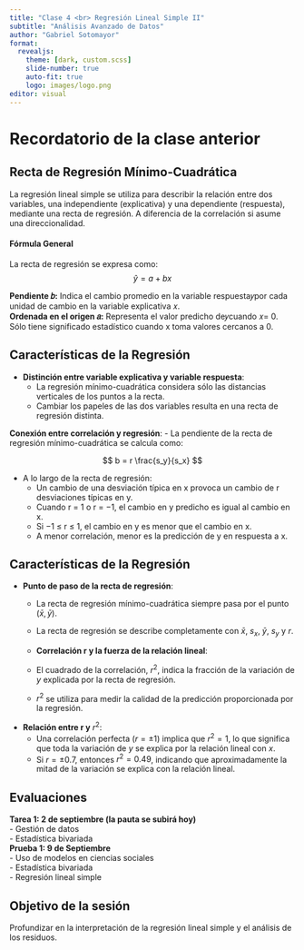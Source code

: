 ```yaml
---
title: "Clase 4 <br> Regresión Lineal Simple II"
subtitle: "Análisis Avanzado de Datos"
author: "Gabriel Sotomayor"
format: 
  revealjs:
    theme: [dark, custom.scss]
    slide-number: true
    auto-fit: true
    logo: images/logo.png
editor: visual
---
```


# Recordatorio de la clase anterior

## Recta de Regresión Mínimo-Cuadrática {.smaller background-color="white"}

La regresión lineal simple se utiliza para describir la relación entre dos variables, una independiente (explicativa) y una dependiente (respuesta), mediante una recta de regresión. A diferencia de la correlación si asume una direccionalidad.  

#### Fórmula General {background-color="white"}

La recta de regresión se expresa como: 
$$
\hat{y} = a + bx
$$

**Pendiente 𝑏:** Indica el cambio promedio en la variable respuesta𝑦por cada unidad de cambio en la variable explicativa 𝑥.\
**Ordenada en el origen 𝑎:** Representa el valor predicho de𝑦cuando 𝑥= 0. Sólo tiene significado estadístico cuando x toma valores cercanos a 0.

## Características de la Regresión {.smaller background-color="white"}

-   **Distinción entre variable explicativa y variable respuesta**:
    -   La regresión mínimo-cuadrática considera sólo las distancias verticales de los puntos a la recta.
    -   Cambiar los papeles de las dos variables resulta en una recta de regresión distinta.

**Conexión entre correlación y regresión**: - La pendiente de la recta de regresión mínimo-cuadrática se calcula como:

$$
  b = r \frac{s_y}{s_x}
$$

-   A lo largo de la recta de regresión:
    -   Un cambio de una desviación típica en x provoca un cambio de r desviaciones típicas en y.
    -   Cuando r = 1 o r = −1, el cambio en y predicho es igual al cambio en x.
    -   Si −1 ≤ r ≤ 1, el cambio en y es menor que el cambio en x.
    -   A menor correlación, menor es la predicción de y en respuesta a x.

## Características de la Regresión {.smaller background-color="white"}

-   **Punto de paso de la recta de regresión**:
    -   La recta de regresión mínimo-cuadrática siempre pasa por el punto $(\bar{x}, \bar{y})$.

    -   La recta de regresión se describe completamente con $\bar{x}$, $s_x$, $\bar{y}$, $s_y$ y $r$.

    -   **Correlación r y la fuerza de la relación lineal**:

    -   El cuadrado de la correlación, $r^2$, indica la fracción de la variación de $y$ explicada por la recta de regresión.

    -   $r^2$ se utiliza para medir la calidad de la predicción proporcionada por la regresión.
-   **Relación entre r y** $r^2$:
    -   Una correlación perfecta ($r = \pm1$) implica que $r^2 = 1$, lo que significa que toda la variación de $y$ se explica por la relación lineal con $x$.
    -   Si $r = \pm0.7$, entonces $r^2 = 0.49$, indicando que aproximadamente la mitad de la variación se explica con la relación lineal.


## Evaluaciones {.dark-background}

**Tarea 1: 2 de septiembre (la pauta se subirá hoy)**\
- Gestión de datos\
- Estadística bivariada\
**Prueba 1: 9 de Septiembre**\
- Uso de modelos en ciencias sociales\
- Estadística bivariada\
- Regresión lineal simple

## Objetivo de la sesión {.center background-color="white"}

Profundizar en la interpretación de la regresión lineal simple y el análisis de los residuos.

